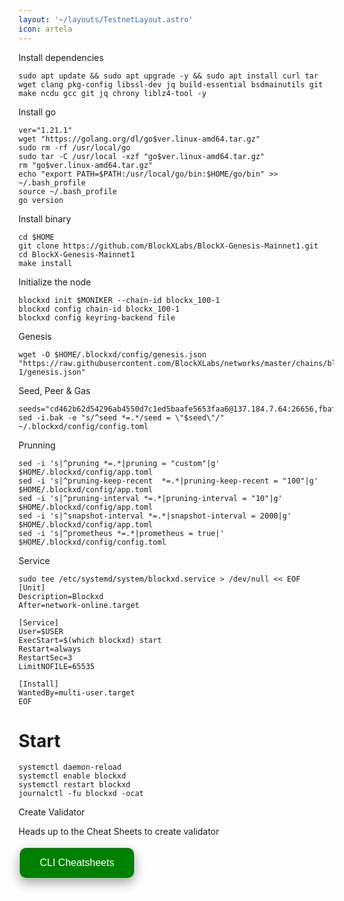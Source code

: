 ```yaml
---
layout: '~/layouts/TestnetLayout.astro'
icon: artela
---
```


 Install dependencies 

```
sudo apt update && sudo apt upgrade -y && sudo apt install curl tar wget clang pkg-config libssl-dev jq build-essential bsdmainutils git make ncdu gcc git jq chrony liblz4-tool -y
```

 Install go
```
ver="1.21.1"
wget "https://golang.org/dl/go$ver.linux-amd64.tar.gz"
sudo rm -rf /usr/local/go
sudo tar -C /usr/local -xzf "go$ver.linux-amd64.tar.gz"
rm "go$ver.linux-amd64.tar.gz"
echo "export PATH=$PATH:/usr/local/go/bin:$HOME/go/bin" >> ~/.bash_profile
source ~/.bash_profile
go version
```

 Install binary

```
cd $HOME
git clone https://github.com/BlockXLabs/BlockX-Genesis-Mainnet1.git
cd BlockX-Genesis-Mainnet1
make install
```
 Initialize the node
```
blockxd init $MONIKER --chain-id blockx_100-1
blockxd config chain-id blockx_100-1
blockxd config keyring-backend file
```

 Genesis
```
wget -O $HOME/.blockxd/config/genesis.json "https://raw.githubusercontent.com/BlockXLabs/networks/master/chains/blockx_100-1/genesis.json"
```
Seed, Peer & Gas
```
seeds="cd462b62d54296ab4550d7c1ed5baafe5653faa6@137.184.7.64:26656,fbaf65d8f2732cb19269569763de4b75d84f5f52@147.182.238.235:26656,5f21477b66cce124fc61167713243d8de30a9572@137.184.38.212:26656,abddf4491980d5e6c31b44e3640610c77d475d89@146.190.153.165:26656"
sed -i.bak -e "s/^seed *=.*/seed = \"$seed\"/" ~/.blockxd/config/config.toml
```

 Prunning
```
sed -i 's|^pruning *=.*|pruning = "custom"|g' $HOME/.blockxd/config/app.toml
sed -i 's|^pruning-keep-recent  *=.*|pruning-keep-recent = "100"|g' $HOME/.blockxd/config/app.toml
sed -i 's|^pruning-interval *=.*|pruning-interval = "10"|g' $HOME/.blockxd/config/app.toml
sed -i 's|^snapshot-interval *=.*|snapshot-interval = 2000|g' $HOME/.blockxd/config/app.toml
sed -i 's|^prometheus *=.*|prometheus = true|' $HOME/.blockxd/config/config.toml
```

 Service
```
sudo tee /etc/systemd/system/blockxd.service > /dev/null << EOF
[Unit]
Description=Blockxd
After=network-online.target

[Service]
User=$USER
ExecStart=$(which blockxd) start 
Restart=always
RestartSec=3
LimitNOFILE=65535

[Install]
WantedBy=multi-user.target
EOF
```

# Start
```
systemctl daemon-reload
systemctl enable blockxd
systemctl restart blockxd
journalctl -fu blockxd -ocat
```

 Create Validator

Heads up to the Cheat Sheets to create validator

<a href="https://service.sychonix.com/mainnet/blockx/cheat" target="_blank">
  <button style="background-color: green; border: none; color: white; padding: 15px 32px; text-align: center; text-decoration: none; display: inline-block; font-size: 16px; margin: 4px 2px; cursor: pointer; border-radius: 10px; box-shadow: 0 8px 16px 0 rgba(0,0,0,0.2), 0 6px 20px 0 rgba(0,0,0,0.19);" onmouseover="this.style.boxShadow='0 0 0 4px rgba(0,255,0,0.5)'" onmouseout="this.style.boxShadow='0 8px 16px 0 rgba(0,0,0,0.2), 0 6px 20px 0 rgba(0,0,0,0.19)'">CLI Cheatsheets</button>
</a>
